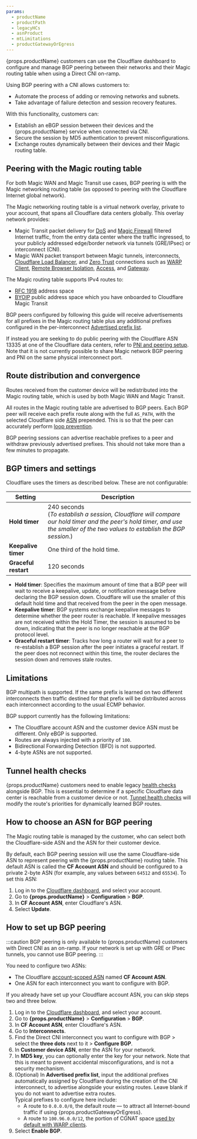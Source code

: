 ```yaml
---
params:
  - productName
  - productPath
  - legacyHCs
  - asnProduct
  - mtLimitations
  - productGatewayOrEgress
---
```



{props.productName} customers can use the Cloudflare dashboard to configure and manage BGP peering between their networks and their Magic routing table when using a Direct CNI on-ramp.

Using BGP peering with a CNI allows customers to:
- Automate the process of adding or removing networks and subnets.
- Take advantage of failure detection and session recovery features.

With this functionality, customers can:
- Establish an eBGP session between their devices and the {props.productName} service when connected via CNI.
- Secure the session by MD5 authentication to prevent misconfigurations.
- Exchange routes dynamically between their devices and their Magic routing table.

## Peering with the Magic routing table

For both Magic WAN and Magic Transit use cases, BGP peering is with the Magic networking routing table (as opposed to peering with the Cloudflare Internet global network).

The Magic networking routing table is a virtual network overlay, private to your account, that spans all Cloudflare data centers globally. This overlay network provides:

- Magic Transit packet delivery for [DoS](/ddos-protection/) and [Magic Firewall](/magic-firewall/) filtered Internet traffic, from the entry data center where the traffic ingressed, to your publicly addressed edge/border network via tunnels (GRE/IPsec) or interconnect (CNI).
- Magic WAN packet transport between Magic tunnels, interconnects, [Cloudflare Load Balancer](/load-balancing/), and [Zero Trust](/cloudflare-one/) connections such as [WARP Client](/cloudflare-one/connections/connect-devices/warp/), [Remote Browser Isolation](/cloudflare-one/policies/browser-isolation/), [Access](/cloudflare-one/policies/access/), and [Gateway](/cloudflare-one/policies/gateway/).

The Magic routing table supports IPv4 routes to:

- [RFC 1918](https://datatracker.ietf.org/doc/html/rfc1918) address space
- [BYOIP](/byoip/) public address space which you have onboarded to Cloudflare Magic Transit

BGP peers configured by following this guide will receive advertisements for all prefixes in the Magic routing table plus any additional prefixes configured in the per-interconnect [Advertised prefix list](#how-to-set-up-bgp-peering).

If instead you are seeking to do public peering with the Cloudflare ASN 13335 at one of the Cloudflare data centers, refer to [PNI and peering setup](/network-interconnect/pni-and-peering/). Note that it is not currently possible to share Magic network BGP peering and PNI on the same physical interconnect port.

## Route distribution and convergence

Routes received from the customer device will be redistributed into the Magic routing table, which is used by both Magic WAN and Magic Transit.

All routes in the Magic routing table are advertised to BGP peers. Each BGP peer will receive each prefix route along with the full `AS_PATH`, with the selected Cloudflare side [ASN](https://www.cloudflare.com/learning/network-layer/what-is-an-autonomous-system/) prepended. This is so that the peer can accurately perform [loop prevention](https://datatracker.ietf.org/doc/html/rfc4271#section-9.1.2).

BGP peering sessions can advertise reachable prefixes to a peer and withdraw previously advertised prefixes. This should not take more than a few minutes to propagate.

## BGP timers and settings

Cloudflare uses the timers as described below. These are not configurable:

| Setting 				 | Description |
| --- 						 | --- |
| **Hold timer** 			 | 240 seconds <br /> (_To establish a session, Cloudflare will compare our hold timer and the peer's hold timer, and use the smaller of the two values to establish the BGP session._) |
| **Keepalive timer**  | One third of the hold time. |
| **Graceful restart** | 120 seconds |

- **Hold timer**: Specifies the maximum amount of time that a BGP peer will wait to receive a keepalive, update, or notification message before declaring the BGP session down. Cloudflare will use the smaller of this default hold time and that received from the peer in the open message.
- **Keepalive timer**: BGP systems exchange keepalive messages to determine whether the peer router is reachable. If keepalive messages are not received within the Hold Timer, the session is assumed to be down, indicating that the peer is no longer reachable at the BGP protocol level.
- **Graceful restart timer**: Tracks how long a router will wait for a peer to re-establish a BGP session after the peer initiates a graceful restart. If the peer does not reconnect within this time, the router declares the session down and removes stale routes.


## Limitations

BGP multipath is supported. If the same prefix is learned on two different interconnects then traffic destined for that prefix will be distributed across each interconnect according to the usual ECMP behavior.

BGP support currently has the following limitations:
- The Cloudflare account ASN and the customer device ASN must be different. Only eBGP is supported.
- Routes are always injected with a priority of `100`.
- Bidirectional Forwarding Detection (BFD) is not supported.
- 4-byte ASNs are not supported.

<Markdown text={props.mtLimitations} />

## Tunnel health checks

{props.productName} customers need to enable legacy <a href={props.legacyHCs}>health checks</a> alongside BGP. This is essential to determine if a specific Cloudflare data center is reachable from a customer device or not. <a href={props.productPath}>Tunnel health checks</a> will modify the route's priorities for dynamically learned BGP routes.

## How to choose an ASN for BGP peering

The Magic routing table is managed by the customer, who can select both the Cloudflare-side ASN and the ASN for their customer device.

By default, each BGP peering session will use the same Cloudflare-side ASN to represent peering with the {props.productName} routing table. This default ASN is called the **CF Account ASN** and should be configured to a private 2-byte ASN (for example, any values between `64512` and `65534`). To set this ASN:

1. Log in to the [Cloudflare dashboard](https://dash.cloudflare.com/), and select your account.
2. Go to **{props.productName}** > **Configuration** > **BGP**.
3. In **CF Account ASN**, enter Cloudflare's ASN.
4. Select **Update**.

<Markdown text={props.asnProduct} />

## How to set up BGP peering

:::caution
BGP peering is only available to {props.productName} customers with Direct CNI as an on-ramp. If your network is set up with GRE or IPsec tunnels, you cannot use BGP peering.
:::

You need to configure two ASNs:
- The Cloudflare [account-scoped ASN](#how-to-choose-an-asn-for-bgp-peering) named **CF Account ASN**.
- One ASN for each interconnect you want to configure with BGP.

If you already have set up your Cloudflare account ASN, you can skip steps two and three below.

1. Log in to the [Cloudflare dashboard](https://dash.cloudflare.com/login), and select your account.
2. Go to **{props.productName}** > **Configuration** > **BGP**.
3. In **CF Account ASN**, enter Cloudflare's ASN.
4. Go to **Interconnects**.
5. Find the Direct CNI interconnect you want to configure with BGP > select the **three dots** next to it > **Configure BGP**.
6. In **Customer device ASN**, enter the ASN for your network.
7. In **MD5 key**, you can optionally enter the key for your network. Note that this is meant to prevent accidental misconfigurations, and is not a security mechanism.
8. (Optional) In **Advertised prefix list**, input the additional prefixes automatically assigned by Cloudflare during the creation of the CNI interconnect, to advertise alongside your existing routes. Leave blank if you do not want to advertise extra routes. <br /> Typical prefixes to configure here include:
	- A route to `0.0.0.0/0`, the default route — to attract all Internet-bound traffic if using {props.productGatewayOrEgress}.
	- A route to `100.96.0.0/12`, the portion of CGNAT space [used by default with WARP clients](/cloudflare-one/connections/connect-networks/private-net/warp-connector/user-to-site/#add-route-to-router).
9. Select **Enable BGP**.